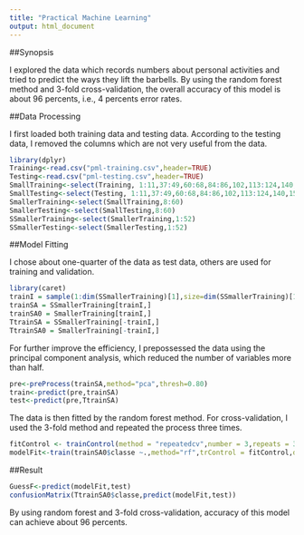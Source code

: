 ```yaml
---
title: "Practical Machine Learning"
output: html_document
---
```


##Synopsis

I explored the data which records numbers about personal activities and tried to predict the ways they lift the barbells. By using the random forest method and 3-fold cross-validation, the overall accuracy of this model is about 96 percents, i.e., 4 percents error rates.

##Data Processing

I first loaded both training data and testing data. According to the testing data, I removed the columns which are not very useful from the data.
```r
library(dplyr)
Training<-read.csv("pml-training.csv",header=TRUE)
Testing<-read.csv("pml-testing.csv",header=TRUE)
SmallTraining<-select(Training, 1:11,37:49,60:68,84:86,102,113:124,140,151:160)
SmallTesting<-select(Testing, 1:11,37:49,60:68,84:86,102,113:124,140,151:160)
SmallerTraining<-select(SmallTraining,8:60)
SmallerTesting<-select(SmallTesting,8:60)
SSmallerTraining<-select(SmallerTraining,1:52)
SSmallerTesting<-select(SmallerTesting,1:52)
```

##Model Fitting

I chose about one-quarter of the data as test data, others are used for training and validation.

```r
library(caret)
trainI = sample(1:dim(SSmallerTraining)[1],size=dim(SSmallerTraining)[1]/4*3,replace=F)
trainSA = SSmallerTraining[trainI,]
trainSA0 = SmallerTraining[trainI,]
TtrainSA = SSmallerTraining[-trainI,]
TtrainSA0 = SmallerTraining[-trainI,]
```

For further improve the efficiency, I prepossessed the data using the principal component analysis, which reduced the number of variables more than half.

```r
pre<-preProcess(trainSA,method="pca",thresh=0.80)
train<-predict(pre,trainSA)
test<-predict(pre,TtrainSA)
```

The data is then fitted by the random forest method. For cross-validation, I used the 3-fold method and repeated the process three times.

```r
fitControl <- trainControl(method = "repeatedcv",number = 3,repeats = 3)
modelFit<-train(trainSA0$classe ~.,method="rf",trControl = fitControl,data=train)
```

##Result

```r
GuessF<-predict(modelFit,test)
confusionMatrix(TtrainSA0$classe,predict(modelFit,test))
```

By using random forest and 3-fold cross-validation, accuracy of this model can achieve about 96 percents. 



